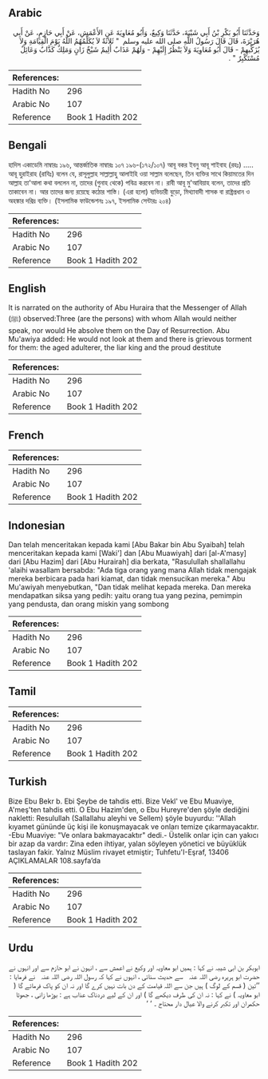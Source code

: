 ## Arabic


<div dir="rtl" lang="ar" style={{fontSize:'larger',backgroundColor:'#f8f9fa',padding:20}}>
وَحَدَّثَنَا أَبُو بَكْرِ بْنُ أَبِي شَيْبَةَ، حَدَّثَنَا وَكِيعٌ، وَأَبُو مُعَاوِيَةَ عَنِ الأَعْمَشِ، عَنْ أَبِي حَازِمٍ، عَنْ أَبِي هُرَيْرَةَ، قَالَ قَالَ رَسُولُ اللَّهِ صلى الله عليه وسلم ‏ "‏ ثَلاَثَةٌ لاَ يُكَلِّمُهُمُ اللَّهُ يَوْمَ الْقِيَامَةِ وَلاَ يُزَكِّيهِمْ - قَالَ أَبُو مُعَاوِيَةَ وَلاَ يَنْظُرُ إِلَيْهِمْ - وَلَهُمْ عَذَابٌ أَلِيمٌ شَيْخٌ زَانٍ وَمَلِكٌ كَذَّابٌ وَعَائِلٌ مُسْتَكْبِرٌ ‏"‏ ‏.‏
</div>
<div style={{backgroundColor:'#f8f9fa',padding:20, marginBottom: 10}}><table> <thead> <tr> <th>References:</th> <th></th> </tr> </thead> <tbody><tr><td>Hadith No</td><td>296</td></tr><tr><td>Arabic No</td><td>107</td></tr><tr><td>Reference</td><td>Book 1 Hadith 202</td></tr></tbody></table></div>

## Bengali


<div dir="ltr" lang="bn" style={{fontSize:'larger',backgroundColor:'#f8f9fa',padding:20}}>
হাদিস একাডেমি নাম্বারঃ ১৯৬, আন্তর্জাতিক নাম্বারঃ ১০৭ ১৯৬-(১৭২/১০৭) আবূ বকর ইবনু আবূ শাইবাহ (রহঃ) ..... আবূ হুরাইরাহ (রাযিঃ) বলেন যে, রাসূলুল্লাহ সাল্লাল্লাহু আলাইহি ওয়া সাল্লাম বলেছেন, তিন ব্যক্তির সাথে কিয়ামতের দিন আল্লাহ তা'আলা কথা বললেন না, তাদের (গুনাহ থেকে) পবিত্র করবেন না। রাবী আবূ মু'আবিয়াহ বলেন, তাদের প্রতি তাকাবেন না। আর তাদের জন্য রয়েছে কঠোর শাস্তি। (এরা হলো) ব্যভিচারী বুড়ো, মিথ্যাবাদী শাসক বা রাষ্ট্রপ্রধান ও অহঙ্কার দরিদ্র ব্যক্তি। (ইসলামিক ফাউন্ডেশনঃ ১৯৭, ইসলামিক সেন্টারঃ ২০৪)
</div>
<div style={{backgroundColor:'#f8f9fa',padding:20, marginBottom: 10}}><table> <thead> <tr> <th>References:</th> <th></th> </tr> </thead> <tbody><tr><td>Hadith No</td><td>296</td></tr><tr><td>Arabic No</td><td>107</td></tr><tr><td>Reference</td><td>Book 1 Hadith 202</td></tr></tbody></table></div>

## English


<div dir="ltr" lang="en" style={{fontSize:'larger',backgroundColor:'#f8f9fa',padding:20}}>
It is narrated on the authority of Abu Huraira that the Messenger of Allah (ﷺ) observed:Three (are the persons) with whom Allah would neither speak, nor would He absolve them on the Day of Resurrection. Abu Mu'awiya added: He would not look at them and there is grievous torment for them: the aged adulterer, the liar king and the proud destitute
</div>
<div style={{backgroundColor:'#f8f9fa',padding:20, marginBottom: 10}}><table> <thead> <tr> <th>References:</th> <th></th> </tr> </thead> <tbody><tr><td>Hadith No</td><td>296</td></tr><tr><td>Arabic No</td><td>107</td></tr><tr><td>Reference</td><td>Book 1 Hadith 202</td></tr></tbody></table></div>

## French


<div dir="ltr" lang="fr" style={{fontSize:'larger',backgroundColor:'#f8f9fa',padding:20}}>

</div>
<div style={{backgroundColor:'#f8f9fa',padding:20, marginBottom: 10}}><table> <thead> <tr> <th>References:</th> <th></th> </tr> </thead> <tbody><tr><td>Hadith No</td><td>296</td></tr><tr><td>Arabic No</td><td>107</td></tr><tr><td>Reference</td><td>Book 1 Hadith 202</td></tr></tbody></table></div>

## Indonesian


<div dir="ltr" lang="id" style={{fontSize:'larger',backgroundColor:'#f8f9fa',padding:20}}>
Dan telah menceritakan kepada kami [Abu Bakar bin Abu Syaibah] telah menceritakan kepada kami [Waki'] dan [Abu Muawiyah] dari [al-A'masy] dari [Abu Hazim] dari [Abu Hurairah] dia berkata, "Rasulullah shallallahu 'alaihi wasallam bersabda: "Ada tiga orang yang mana Allah tidak mengajak mereka berbicara pada hari kiamat, dan tidak mensucikan mereka." Abu Mu'awiyah menyebutkan, "Dan tidak melihat kepada mereka. Dan mereka mendapatkan siksa yang pedih: yaitu orang tua yang pezina, pemimpin yang pendusta, dan orang miskin yang sombong
</div>
<div style={{backgroundColor:'#f8f9fa',padding:20, marginBottom: 10}}><table> <thead> <tr> <th>References:</th> <th></th> </tr> </thead> <tbody><tr><td>Hadith No</td><td>296</td></tr><tr><td>Arabic No</td><td>107</td></tr><tr><td>Reference</td><td>Book 1 Hadith 202</td></tr></tbody></table></div>

## Tamil


<div dir="ltr" lang="ta" style={{fontSize:'larger',backgroundColor:'#f8f9fa',padding:20}}>

</div>
<div style={{backgroundColor:'#f8f9fa',padding:20, marginBottom: 10}}><table> <thead> <tr> <th>References:</th> <th></th> </tr> </thead> <tbody><tr><td>Hadith No</td><td>296</td></tr><tr><td>Arabic No</td><td>107</td></tr><tr><td>Reference</td><td>Book 1 Hadith 202</td></tr></tbody></table></div>

## Turkish


<div dir="ltr" lang="tr" style={{fontSize:'larger',backgroundColor:'#f8f9fa',padding:20}}>
Bize Ebu Bekr b. Ebi Şeybe de tahdis etti. Bize Vekl' ve Ebu Muaviye, A'meş'ten tahdis etti. O Ebu Hazim'den, o Ebu Hureyre'den şöyle dediğini nakletti: Resulullah (Sallallahu aleyhi ve Sellem) şöyle buyurdu: ''Allah kıyamet gününde üç kişi ile konuşmayacak ve onları temize çıkarmayacaktır. -Ebu Muaviye: "Ve onlara bakmayacaktır" dedi.- Üstelik onlar için can yakıcı bir azap da vardır: Zina eden ihtiyar, yalan söyleyen yönetici ve büyüklük taslayan fakir. Yalnız Müslim rivayet etmiştir; Tuhfetu'I-Eşraf, 13406 AÇIKLAMALAR 108.sayfa’da
</div>
<div style={{backgroundColor:'#f8f9fa',padding:20, marginBottom: 10}}><table> <thead> <tr> <th>References:</th> <th></th> </tr> </thead> <tbody><tr><td>Hadith No</td><td>296</td></tr><tr><td>Arabic No</td><td>107</td></tr><tr><td>Reference</td><td>Book 1 Hadith 202</td></tr></tbody></table></div>

## Urdu


<div dir="rtl" lang="ur" style={{fontSize:'larger',backgroundColor:'#f8f9fa',padding:20}}>
ابوبکر بن ابی شیبہ نے کہا : ہمیں ابو معاویہ اور وکیع نے اعمش سے ، انہون نے ابو حازم سے اور انہوں نے حضرت ابو ہریرہ ‌رضی ‌اللہ ‌عنہ ‌ ‌ سے حدیث سنائی ، انہوں نے کہا کہ رسول اللہ ‌رضی ‌اللہ ‌عنہ ‌ ‌ نے فرمایا : ’’تین ( قسم کے لوگ ) ہیں جن سے اللہ قیامت کے دن بات نہیں کرے گا اور نہ ان کو پاک فرمائے گا ( ابو معاویہ ) نے کہا : نہ ان کی طرف دیکھے گا ) اور ان کے لیے دردناک عذاب ہے : بوڑھا زانی ، جھوٹا حکمران اور تکبر کرنے والا عیال دار محتاج ۔ ‘ ‘
</div>
<div style={{backgroundColor:'#f8f9fa',padding:20, marginBottom: 10}}><table> <thead> <tr> <th>References:</th> <th></th> </tr> </thead> <tbody><tr><td>Hadith No</td><td>296</td></tr><tr><td>Arabic No</td><td>107</td></tr><tr><td>Reference</td><td>Book 1 Hadith 202</td></tr></tbody></table></div>